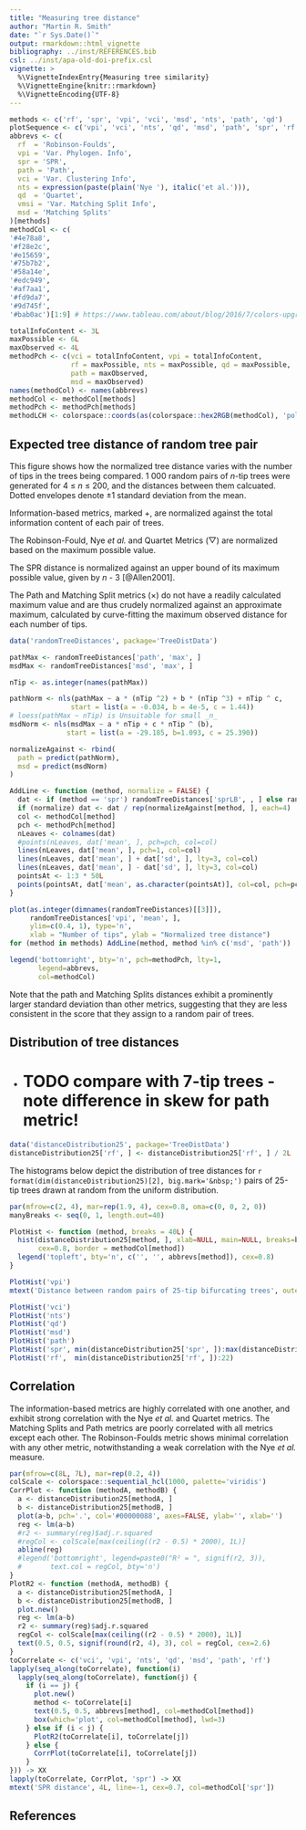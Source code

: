 ```yaml
---
title: "Measuring tree distance"
author: "Martin R. Smith"
date: "`r Sys.Date()`"
output: rmarkdown::html_vignette
bibliography: ../inst/REFERENCES.bib
csl: ../inst/apa-old-doi-prefix.csl
vignette: >
  %\VignetteIndexEntry{Measuring tree similarity}
  %\VignetteEngine{knitr::rmarkdown}
  %\VignetteEncoding{UTF-8}
---
```


```R
methods <- c('rf', 'spr', 'vpi', 'vci', 'msd', 'nts', 'path', 'qd')
plotSequence <- c('vpi', 'vci', 'nts', 'qd', 'msd', 'path', 'spr', 'rf')
abbrevs <- c(
  rf  = 'Robinson-Foulds',
  vpi = 'Var. Phylogen. Info',
  spr = 'SPR',
  path = 'Path',
  vci = 'Var. Clustering Info', 
  nts = expression(paste(plain('Nye '), italic('et al.'))),
  qd  = 'Quartet',
  vmsi = 'Var. Matching Split Info',
  msd = 'Matching Splits'
)[methods]
methodCol <- c(
'#4e78a8',
'#f28e2c',
'#e15659',
'#75b7b2',
'#58a14e',
'#edc949',
'#af7aa1',
'#fd9da7',
'#9d745f',
'#bab0ac')[1:9] # https://www.tableau.com/about/blog/2016/7/colors-upgrade-tableau-10-56782

totalInfoContent <- 3L
maxPossible <- 6L
maxObserved <- 4L
methodPch <- c(vci = totalInfoContent, vpi = totalInfoContent, 
               rf = maxPossible, nts = maxPossible, qd = maxPossible,
               path = maxObserved, 
               msd = maxObserved)
names(methodCol) <- names(abbrevs)
methodCol <- methodCol[methods]
methodPch <- methodPch[methods]
methodLCH <- colorspace::coords(as(colorspace::hex2RGB(methodCol), 'polarLUV'))
```

## Expected tree distance of random tree pair

This figure shows how the normalized tree distance varies with the number of 
tips in the trees being compared.  1&nbsp;000 random pairs of _n_-tip trees were
generated for 4 &le; _n_ &le; 200, and the distances between them calcuated. 
Dotted envelopes denote ±1 standard deviation from the mean.

Information-based metrics, marked +, are normalized against the total 
information content of each pair of trees.

The Robinson-Fould, Nye _et al._ and Quartet Metrics (&#9661;) are normalized 
based on the maximum possible value.

The SPR distance is normalized against an upper bound of its maximum possible value,
given by _n_ - 3 [@Allen2001].

The Path and Matching Split metrics (&times;) do not have a readily calculated
maximum value and are thus crudely normalized against an approximate maximum, 
calculated by curve-fitting the maximum observed distance for each number of tips.

```R

data('randomTreeDistances', package='TreeDistData')

pathMax <- randomTreeDistances['path', 'max', ]
msdMax <- randomTreeDistances['msd', 'max', ]

nTip <- as.integer(names(pathMax))

pathNorm <- nls(pathMax ~ a * (nTip ^2) + b * (nTip ^3) + nTip ^ c,
               start = list(a = -0.034, b = 4e-5, c = 1.44))
# loess(pathMax ~ nTip) is Unsuitable for small _n_
msdNorm <- nls(msdMax ~ a * nTip + c * nTip ^ (b),
              start = list(a = -29.185, b=1.093, c = 25.390))

normalizeAgainst <- rbind(
  path = predict(pathNorm),
  msd = predict(msdNorm)
)

AddLine <- function (method, normalize = FALSE) {
  dat <- if (method == 'spr') randomTreeDistances['sprLB', , ] else randomTreeDistances[method, , ]
  if (normalize) dat <- dat / rep(normalizeAgainst[method, ], each=4)
  col <- methodCol[method]
  pch <- methodPch[method]
  nLeaves <- colnames(dat)
  #points(nLeaves, dat['mean', ], pch=pch, col=col)
  lines(nLeaves, dat['mean', ], pch=1, col=col)
  lines(nLeaves, dat['mean', ] + dat['sd', ], lty=3, col=col)
  lines(nLeaves, dat['mean', ] - dat['sd', ], lty=3, col=col)
  pointsAt <- 1:3 * 50L
  points(pointsAt, dat['mean', as.character(pointsAt)], col=col, pch=pch)
}

plot(as.integer(dimnames(randomTreeDistances)[[3]]), 
     randomTreeDistances['vpi', 'mean', ],
     ylim=c(0.4, 1), type='n',
     xlab = "Number of tips", ylab = "Normalized tree distance")
for (method in methods) AddLine(method, method %in% c('msd', 'path'))

legend('bottomright', bty='n', pch=methodPch, lty=1,
       legend=abbrevs, 
       col=methodCol)
```

Note that the path and Matching Splits distances exhibit a prominently larger 
standard deviation than other metrics, suggesting that they are less consistent in the
score that they assign to a random pair of trees.

## Distribution of tree distances

- # TODO compare with 7-tip trees - note difference in skew for path metric!

```r
data('distanceDistribution25', package='TreeDistData')
distanceDistribution25['rf', ] <- distanceDistribution25['rf', ] / 2L
```

The histograms below depict the distribution of tree distances for
`r format(dim(distanceDistribution25)[2], big.mark='&nbsp;')`
pairs of 25-tip trees drawn at random from the uniform distribution.

```R
par(mfrow=c(2, 4), mar=rep(1.9, 4), cex=0.8, oma=c(0, 0, 2, 0))
manyBreaks <- seq(0, 1, length.out=40)

PlotHist <- function (method, breaks = 40L) {
  hist(distanceDistribution25[method, ], xlab=NULL, main=NULL, breaks=breaks, 
       cex=0.8, border = methodCol[method])
  legend('topleft', bty='n', c('', '', abbrevs[method]), cex=0.8)
}

PlotHist('vpi')
mtext('Distance between random pairs of 25-tip bifurcating trees', outer=TRUE, cex=0.8)

PlotHist('vci')
PlotHist('nts')
PlotHist('qd')
PlotHist('msd')
PlotHist('path')
PlotHist('spr', min(distanceDistribution25['spr', ]):max(distanceDistribution25['spr', ]))
PlotHist('rf',  min(distanceDistribution25['rf', ]):22)

```

## Correlation

The information-based metrics are highly correlated with one another, and exhibit 
strong correlation with the Nye _et al._ and Quartet metrics.  The 
Matching Splits and Path metrics are poorly correlated with all metrics except 
each other.  The Robinson-Foulds metric shows minimal correlation with any other 
metric, notwithstanding a weak correlation with the Nye _et al._ measure.

```R
par(mfrow=c(8L, 7L), mar=rep(0.2, 4))
colScale <- colorspace::sequential_hcl(1000, palette='viridis')
CorrPlot <- function (methodA, methodB) {
  a <- distanceDistribution25[methodA, ]
  b <- distanceDistribution25[methodB, ]
  plot(a~b, pch='.', col='#00000088', axes=FALSE, ylab='', xlab='')
  reg <- lm(a~b)
  #r2 <- summary(reg)$adj.r.squared
  #regCol <- colScale[max(ceiling((r2 - 0.5) * 2000), 1L)]
  abline(reg)
  #legend('bottomright', legend=paste0("R² = ", signif(r2, 3)),
  #       text.col = regCol, bty='n')
}
PlotR2 <- function (methodA, methodB) {
  a <- distanceDistribution25[methodA, ]
  b <- distanceDistribution25[methodB, ]
  plot.new()
  reg <- lm(a~b)
  r2 <- summary(reg)$adj.r.squared
  regCol <- colScale[max(ceiling((r2 - 0.5) * 2000), 1L)]
  text(0.5, 0.5, signif(round(r2, 4), 3), col = regCol, cex=2.6)
}
toCorrelate <- c('vci', 'vpi', 'nts', 'qd', 'msd', 'path', 'rf')
lapply(seq_along(toCorrelate), function(i)
  lapply(seq_along(toCorrelate), function(j) {
    if (i == j) {
      plot.new()
      method <- toCorrelate[i]
      text(0.5, 0.5, abbrevs[method], col=methodCol[method])
      box(which='plot', col=methodCol[method], lwd=3)
    } else if (i < j) {
      PlotR2(toCorrelate[i], toCorrelate[j])
    } else {
      CorrPlot(toCorrelate[i], toCorrelate[j])
    }
})) -> XX
lapply(toCorrelate, CorrPlot, 'spr') -> XX
mtext('SPR distance', 4L, line=-1, cex=0.7, col=methodCol['spr'])

```


## References
